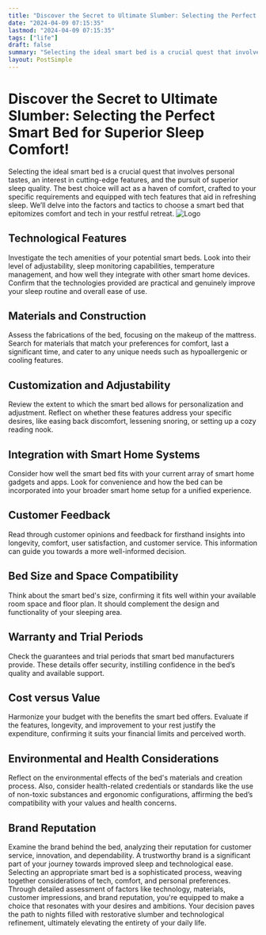 ```yaml
---
title: "Discover the Secret to Ultimate Slumber: Selecting the Perfect Smart Bed for Superior Sleep Comfort!"
date: "2024-04-09 07:15:35"
lastmod: "2024-04-09 07:15:35"
tags: ["life"]
draft: false
summary: "Selecting the ideal smart bed is a crucial quest that involves personal tastes, an interest in cutting-edge features, and the pursuit of superior sleep quality. The best choice will act as a haven of comfort, crafted to your specific requirements and equipped with tech features that aid in refreshing sleep. We’ll delve into the factors and tactics to choose a smart bed that epitomizes comfort and tech in your restful retreat."
layout: PostSimple
---
```

# Discover the Secret to Ultimate Slumber: Selecting the Perfect Smart Bed for Superior Sleep Comfort!
Selecting the ideal smart bed is a crucial quest that involves personal tastes, an interest in cutting-edge features, and the pursuit of superior sleep quality. The best choice will act as a haven of comfort, crafted to your specific requirements and equipped with tech features that aid in refreshing sleep. We’ll delve into the factors and tactics to choose a smart bed that epitomizes comfort and tech in your restful retreat.
<img alt="Logo" class="lazyImg" data-src="https://cdn.seniorsselection.com/src_image/d9f57ff429a22204d692a6cd6c8f8d60.webp" src="/statics/image/loading.webp"/>
## Technological Features
Investigate the tech amenities of your potential smart beds. Look into their level of adjustability, sleep monitoring capabilities, temperature management, and how well they integrate with other smart home devices. Confirm that the technologies provided are practical and genuinely improve your sleep routine and overall ease of use.
## Materials and Construction
Assess the fabrications of the bed, focusing on the makeup of the mattress. Search for materials that match your preferences for comfort, last a significant time, and cater to any unique needs such as hypoallergenic or cooling features.
## Customization and Adjustability
Review the extent to which the smart bed allows for personalization and adjustment. Reflect on whether these features address your specific desires, like easing back discomfort, lessening snoring, or setting up a cozy reading nook.
## Integration with Smart Home Systems
Consider how well the smart bed fits with your current array of smart home gadgets and apps. Look for convenience and how the bed can be incorporated into your broader smart home setup for a unified experience.
## Customer Feedback
Read through customer opinions and feedback for firsthand insights into longevity, comfort, user satisfaction, and customer service. This information can guide you towards a more well-informed decision.
## Bed Size and Space Compatibility
Think about the smart bed's size, confirming it fits well within your available room space and floor plan. It should complement the design and functionality of your sleeping area.
## Warranty and Trial Periods
Check the guarantees and trial periods that smart bed manufacturers provide. These details offer security, instilling confidence in the bed’s quality and available support.
## Cost versus Value
Harmonize your budget with the benefits the smart bed offers. Evaluate if the features, longevity, and improvement to your rest justify the expenditure, confirming it suits your financial limits and perceived worth.
## Environmental and Health Considerations
Reflect on the environmental effects of the bed's materials and creation process. Also, consider health-related credentials or standards like the use of non-toxic substances and ergonomic configurations, affirming the bed’s compatibility with your values and health concerns.
## Brand Reputation
Examine the brand behind the bed, analyzing their reputation for customer service, innovation, and dependability. A trustworthy brand is a significant part of your journey towards improved sleep and technological ease.
Selecting an appropriate smart bed is a sophisticated process, weaving together considerations of tech, comfort, and personal preferences. Through detailed assessment of factors like technology, materials, customer impressions, and brand reputation, you're equipped to make a choice that resonates with your desires and ambitions. Your decision paves the path to nights filled with restorative slumber and technological refinement, ultimately elevating the entirety of your daily life.
        